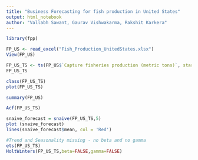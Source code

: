 ```yaml
---
title: "Business Forecasting for fish production in United States"
output: html_notebook
author: "Vallabh Sawant, Gaurav Vishwakarma, Rakshit Karkera"
---
```



```r
library(fpp)

FP_US <- read_excel("Fish_Production_UnitedStates.xlsx")
View(FP_US)
```

```r
FP_US_TS <- ts(FP_US$`Capture fisheries production (metric tons)`, start = c(1960))
FP_US_TS
```

```r
class(FP_US_TS)
plot(FP_US_TS)
```

```r
summary(FP_US)
```

```r
Acf(FP_US_TS)
```

```r
snaive_forecast = snaive(FP_US_TS,5)
plot (snaive_forecast)
lines(snaive_forecast$mean, col = 'Red')
```
```r
#Trend and Seasonality missing - no beta and no gamma
ets(FP_US_TS)
HoltWinters(FP_US_TS,beta=FALSE,gamma=FALSE)
```

